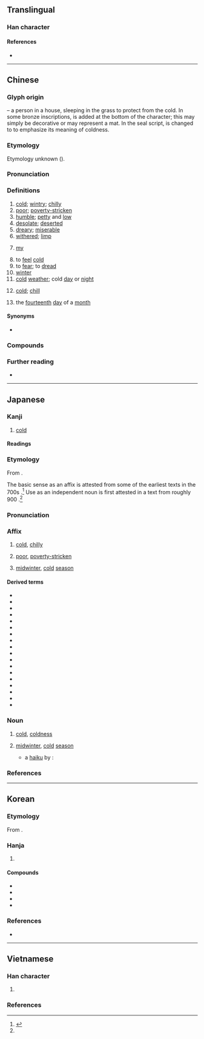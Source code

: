 {{character info}}
{{also|寨}}
==Translingual==

===Han character===
{{Han char|rn=40|rad=宀|as=09|sn=12|four=30303|canj=JTCY|ids=⿱𡨄⺀}}

====References====
* {{Han ref|kx=0289.090|dkj=07239|dj=0572.100|hdz=20941.060|uh=5BD2|ud=23506|bh=B448|bd=46152}}

----

==Chinese==
{{zh-forms}}

===Glyph origin===
{{Han etym}}
{{Han compound|宀|人|茻|ls=ic|t1=house|t2=person|t3=grass}} – a person in a house, sleeping in the grass to protect from the cold. In some bronze inscriptions, {{zh-l|*二}} is added at the bottom of the character; this may simply be decorative or may represent a mat. In the seal script, {{zh-l|*二}} is changed to {{zh-l|*仌|ice}} to emphasize its meaning of coldness.

===Etymology===
Etymology unknown ({{zh-ref|Schuessler, 2007}}).

===Pronunciation===
{{zh-pron
|m=hán
|ma=Zh-hán.ogg
|dg=хан1
|c=hon4
|h=pfs=hòn
|j=han1
|md=hàng/gàng
|md_note=hàng - “cold; poor; to fear”; gàng - “affected by the cold; chilled”
|mn=ml,jj,zp,tw:hân/ml,jj,zp,tw:kôaⁿ/qz:gân
|mn_note=hân - literary; kôaⁿ - vernacular; gân - vernacular (俗)
|mn-t=hang5/guan5
|mn-t_note=hang5 - literary; guan5 - vernacular
|w=3hhoe
|x=han2
|mc=y
|oc=y
|cat=a,pron,v,n
}}

===Definitions===
{{zh-hanzi}}

# [[cold]]; [[wintry]]; [[chilly]]
# [[poor]]; [[poverty-stricken]]
# [[humble]]; [[petty]] and [[low]]
# [[desolate]]; [[deserted]]
# [[dreary]]; [[miserable]]
# [[withered]]; [[limp]]
# {{lb|zh|humble}} [[my]]
#: {{zh-x|寒舍|(one's own) humble home}}
# to [[feel]] [[cold]]
# to [[fear]]; to [[dread]]
# [[winter]]
# [[cold]] [[weather]]; cold [[day]] or [[night]]
# {{lb|zh|TCM}} [[cold]]; [[chill]]
# {{lb|zh|telegraphy}} the [[fourteenth]] [[day]] of a [[month]]

====Synonyms====
* {{sense|cold}} {{zh-l|冷}}
{{zh-dial|冷}}

===Compounds===
{{zh-der|一寒如此|一暴十寒|一曝十寒|不寒而慄|不寒而栗|中寒|乍寒乍熱|乍暖還寒|令人心寒|偷寒送暖|傷寒|傷寒論|內寒|再寒暑|冱寒|凍寒|凝寒|別後寒溫|北寒帶|十年寒窗|十載寒窗|受寒|問寒問暖|啼飢號寒|單寒|噓寒問暖|噤若寒蟬|嚴寒|大寒|天寒|天寒地凍|嫩寒|嬌寒|孤寒|家寒|家道貧寒|寒不擇衣|寒乞|寒事|寒人|寒來暑往|寒俊|寒假|寒傖|寒傖相|寒光|寒具|寒冬|寒冬臘月|寒冷|寒厥|寒噤|寒地訓練|寒垣|寒塵|寒士|寒天|寒女|寒官|寒害|寒家|寒山|寒山子|寒山寺|寒峭|寒帶|寒帶氣候|寒微|寒微簡陋|寒心|寒心酸鼻|寒怯|寒意|寒慄|寒慘慘|寒戰|寒抖抖|寒星|寒暑|寒暑推移|寒暑表|寒暄|寒暄書|寒暖色|寒木春華|寒林|寒梅|寒森森|寒武系|寒武紀|寒毛|寒毛直豎|寒氈一席|寒氣|寒氣襲人|寒氣逼人|寒沍|寒泉之思|寒流|寒浞|寒涼|寒溫|寒溫序|寒潮|寒灰|寒熱|寒燠|寒玉|寒璧|寒瓜|寒畯|寒症|寒痹|寒瘧|寒盟|寒相|寒砧|寒磣|寒禁|寒秋|寒窗|寒第|寒粟子|寒素|寒羞|寒耕暑耘|寒耕熱耘|寒肅|寒腿|寒舍|寒色|寒花晚節|寒苦|寒荊|寒薄|寒號蟲|寒蛩|寒蜩|寒螿|寒蟬|寒蟬仗馬|寒蠢|寒衣|寒衣節|寒訓|寒證|寒賤|寒酸|寒酸措大|寒門|寒門飲恨|寒霜|寒露|寒顫|寒風|寒風刺骨|寒風砭骨|寒飆|寒食|寒食節|小寒|小寒食|屍骨早寒|屍骨未寒|島瘦郊寒|廣寒|廣寒仙子|廣寒宮|心如寒灰|心寒|心寒膽戰|心寒膽碎|心寒膽落|心膽俱寒|心驚膽寒|惡寒|打寒|打寒噤|打寒戰|斑疹傷寒|易水寒|春寒料峭|暑來寒往|暑往寒來|暖寒會|枕冷衾寒|歲寒|歲寒三友|歲寒不凋|歲寒松柏|沁寒|消寒圖|消寒會|清寒|清寒子弟|漠漠寒|濟寒賑貧|燠寒|發脾寒|白屋寒門|盛暑祁寒|盪寒|破膽寒心|祁寒|祁寒暑雨|祁寒溽暑|祛寒|禦寒|秋月寒江|耐寒|脣亡齒寒|脾寒|腸傷寒|膽寒|膽戰心寒|膽破心寒|膽顫心寒|自同寒蟬|芒寒色正|苦寒|苦寒行|薄祚寒門|號寒啼飢|衾寒枕冷|貧寒|貧寒出身|輕寒|送暖偷寒|避寒|郊寒島瘦|酷寒|酸寒|陰勝則寒|陰寒|隆寒|顛寒作熱|風寒|風寒紗縵|飢寒|飢寒交切|飢寒交迫|骨肉未寒|高寒|寒著:hòn-tó|歇寒:hioh-kôaⁿ;Min Nan}}

===Further reading===
* {{thcwd|8312}}

----

==Japanese==
{{was fwotd|ja|2020|December|21}}

===Kanji===
{{ja-kanji|grade=3|rs=宀09}}

# [[cold]]

====Readings====
{{ja-readings
|goon=がん
|kanon=かん
|kun=さむ-い, いや-し.い, さび-し.い, まず-し.い
|nanori=さ, さん
}}

===Etymology===
{{ja-kanjitab|かん|yomi=kanon}}

From {{der|ja|ltc|sort=かん|-}} {{ltc-l|寒}}.

The basic {{m|en|cold}} sense as an affix is attested from some of the earliest texts in the 700s {{CE}}.<ref name="KDJ">{{R:Kokugo Dai Jiten}}</ref>  Use as an independent noun is first attested in a text from roughly 900 {{CE}}.<ref name="KDJ"/>

===Pronunciation===
{{ja-pron|かん|acc=1|acc_ref=DJR,NHK|acc2=0|acc2_ref=DJR,NHK}}

===Affix===
{{ja-pos|affix|かん}}

# {{defdate|from 700s}} [[cold]], [[chilly]]
# {{defdate|from early 1800s}} {{lb|ja|sort=かん|by extension}} [[poor]], [[poverty-stricken]]
# {{defdate|from 900s}} [[midwinter]], [[cold]] [[season]]

====Derived terms====
{{der-top}}
* {{ja-r|寒気|かんき}}
* {{ja-r|寒暑|かんしょ}}
* {{ja-r|寒風|かんぷう}}
* {{ja-r|寒冷|かんれい}}
* {{ja-r|悪寒|おかん}}
* {{ja-r|厳寒|げんかん}}
* {{ja-r|向寒|こうかん}}
* {{ja-r|春寒|しゅんかん}}
* {{ja-r|避寒|ひかん}}
* {{ja-r|防寒|ぼうかん}}
* {{ja-r|寒村|かんそん}}
* {{ja-r|貧寒|ひんかん}}
* {{ja-r|寒心|かんしん}}
* {{ja-r|寒中|かんちゅう}}
* {{ja-r|小寒|しょうかん}}
* {{ja-r|大寒|だいかん}}
* {{ja-r|寒鴉|かんあ}}
* {{ja-r|寒菊|かんぎく}}
{{der-bottom}}

===Noun===
{{ja-noun|かん}}

# {{defdate|from circa 900}} [[cold]], [[coldness]]
# {{defdate|from 1275}} [[midwinter]], [[cold]] [[season]]
#* a [[haiku]] by {{w|Matsuo Bashō}}:
#*: {{ja-usex|干%鮭も　空%也の痩も　'''寒'''の内|かん%ざけ も　 ^くう%や の やせ も　 '''かん''' の うち|Salted salmon too, also {{w|Kūya}}'s thinning too, in the '''cold season'''}}

===References===
<references/>

----

==Korean==

===Etymology===
From {{der|ko|ltc|-}} {{ltc-l|寒|id=1}}. {{hanja-hunmong|한|han|天文#상01B}}

===Hanja===
{{ko-hanja-search}}
{{ko-hanja|차다|찰|한}}

# {{hanja form of|한|[[cold]]; [[chilly]]}}

====Compounds====
{{der-top|Compounds}}
* {{ko-l|오한|惡寒}}
* {{ko-l|한랭|寒冷}}
* {{ko-l|혹한|酷寒}}
* {{ko-l|한심|[[miserableness]]|寒心}}
{{der-bottom}}

===References===
* {{R:hanjadoc|2572}}

----

==Vietnamese==

===Han character===
{{vi-readings|rs=宀09
|hanviet=hàn-tdcndg;tdcntd;gdhn;bonet;genibrel
|phienthiet=河干 hà can
|nom=hàn-tdcndg;tdcntd;bonet;taberd
}}

# {{han tu form of|hàn|[[coldness]]}}

===References===
<references/>
